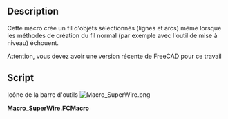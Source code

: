 <languages/>

<div class="mw-translate-fuzzy">
{{Macro/fr
|Name=SuperWire
|Icon=Macro_SuperWire.png
|Description=Cette macro crée un fil d'objets sélectionnés (lignes et arcs) même lorsque les méthodes de création du fil normal (par exemple avec l'outil de mise à niveau) échouent.
|Author=Yorik
|Version=0.1
|Date=2012-05-22
|FCVersion=All
|Download=[https://www.freecadweb.org/wiki/images/e/e3/Macro_SuperWire.png ToolBar Icon]
}}
</div>

==Description==

Cette macro crée un fil d'objets sélectionnés (lignes et arcs) même lorsque les méthodes de création du fil normal (par exemple avec l'outil de mise à niveau) échouent.

Attention, vous devez avoir une version récente de FreeCAD pour ce travail

==Script==

Icône de la barre d'outils
[[Image:Macro_SuperWire.png]]

'''Macro_SuperWire.FCMacro'''

{{MacroCode|code=
import FreeCAD,FreeCADGui,Part
try:
    import DraftGeomUtils as fcgeo
except:
    from draftlibs import fcgeo

sel = FreeCADGui.Selection.getSelection()
if not sel:
   FreeCAD.Console.PrintWarning("Select something first!")
else:
   elist = []
   for obj in sel:
       if hasattr(obj,"Shape"):
           elist.append(obj.Shape.Edges[0])
   wire = fcgeo.superWire(elist)
   if wire:
       Part.show(wire)
   else:
       FreeCAD.Console.PrintError("SuperWire operation failed!")
}}